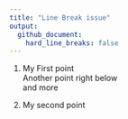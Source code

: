 ```yaml
---
title: "Line Break issue"
output: 
  github_document:
    hard_line_breaks: false
---
```



1.  My First point  
    Another point right below    
    and more

1.  My second point